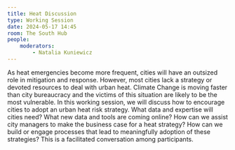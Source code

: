 ```yaml
---
title: Heat Discussion
type: Working Session
date: 2024-05-17 14:45
room: The South Hub
people:
    moderators:
        - Natalia Kuniewicz
---
```

As heat emergencies become more frequent, cities will have an outsized role in mitigation and response. However, most cities lack a strategy or devoted resources to deal with urban heat. Climate Change is moving faster than city bureaucracy and the victims of this situation are likely to be the most vulnerable. In this working session, we will discuss how to encourage cities to adopt an urban heat risk strategy. What data and expertise will cities need? What new data and tools are coming online? How can we assist city managers to make the business case for a heat strategy? How can we build or engage processes that lead to meaningfully adoption of these strategies? This is a facilitated conversation among participants.